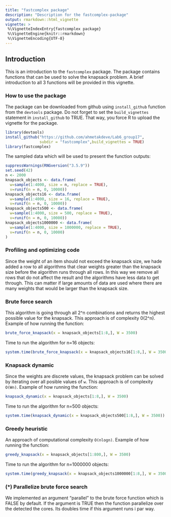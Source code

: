 ```yaml
---
title: "fastcomplex package"
description: "Description for the fastcomplex-package"
output: rmarkdown::html_vignette
vignette: >
 %\VignetteIndexEntry{fastcomplex package}
 %\VignetteEngine{knitr::rmarkdown}
 %\VignetteEncoding{UTF-8}
---
```

  
## Introduction
This is an introduction to the `fastcomplex` package. The package contains functions that can be used to solve
the knapsack problem. A brief introduction to all 3 functions will be provided in this vignette.

### How to use the package 

The package can be downloaded from github using `install_github` function from the `devtools` package.
Do not forget to set the `build_vignettes` statement in `install_github` to TRUE. That way, you force R to upload the vignette for the package.

```r
library(devtools)
install_github("https://github.com/ahmetakdeve/Lab6_group17",
               subdir = "fastcomplex",build_vignettes = TRUE)
library(fastcomplex)
```

The sampled data which will be used to present the function outputs:
```r
suppressWarnings(RNGversion("3.5.9"))
set.seed(42)
n <- 2000
knapsack_objects <- data.frame(
  w=sample(1:4000, size = n, replace = TRUE),
  v=runif(n = n, 0, 10000))
knapsack_objects16 <- data.frame(
  w=sample(1:4000, size = 16, replace = TRUE),
  v=runif(n = n, 0, 10000))
knapsack_objects500 <- data.frame(
  w=sample(1:4000, size = 500, replace = TRUE),
  v=runif(n = n, 0, 10000))
knapsack_objects1000000 <- data.frame(
  w=sample(1:4000, size = 1000000, replace = TRUE),
  v=runif(n = n, 0, 10000)
)

```

### Profiling and optimizing code

Since the weight of an item should not exceed the knapsack size, we hade added a row to all algorithms that clear weights greater than the knapsack size before the algorithm runs through all rows. In this way we remove all rows that do not affect the result and the algorithms have less data to get through. This can matter if large amounts of data are used where there are many weights that would be larger than the knapsack size.



### Brute force search 

This algorithm is going through all 2^n combinations and returns the highest possible value for the knapsack. This approach is of complexity 0(2^n). Example of how running the function:

```r
brute_force_knapsack(x = knapsack_objects[1:8,], W = 3500)
```

Time to run the algorithm for n=16 objects:

```r
system.time(brute_force_knapsack(x = knapsack_objects16[1:8,], W = 3500))
```

### Knapsack dynamic

Since the weights are discrete values, the knapsack problem can be solved by iterating over all posible values of `w`. This approach is of complexity `O(Wn)`. Example of how running the function:

```r
knapsack_dynamic(x = knapsack_objects[1:8,], W = 3500)
```

Time to run the algorithm for n=500 objects:

```r
system.time(knapsack_dynamic(x = knapsack_objects500[1:8,], W = 3500))
```


### Greedy heuristic

An approach of computational complexity `O(nlogn)`. Example of how running the function:

```r
greedy_knapsack(x = knapsack_objects[1:800,], W = 3500)
```

Time to run the algorithm for n=1000000 objects:

```r
system.time(greedy_knapsack(x = knapsack_objects1000000[1:8,], W = 3500))
```


### (*) Parallelize brute force search

We implemented an argument "parallel" to the brute force function which is FALSE by default. If the argument is TRUE then the function parallelize over the detected the cores. Its doubles time if this argument runs i par way.

